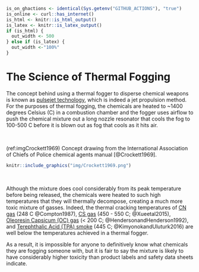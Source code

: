 
```r
is_on_ghactions <- identical(Sys.getenv("GITHUB_ACTIONS"), "true")
is_online <- curl::has_internet()
is_html <- knitr::is_html_output()
is_latex <- knitr::is_latex_output()
if (is_html) {
  out_width <- 500
} else if (is_latex) {
  out_width <-"100%"
}

```

# The Science of Thermal Fogging {- #Science}

The concept behind using a thermal fogger to disperse chemical weapons is known as [pulsejet technology](https://en.wikipedia.org/wiki/Pulsejet), which is indeed a jet propulsion method.
For the purposes of thermal fogging, the chemicals are heated to ~1400 degrees Celsius (C) in a combustion chamber and the fogger uses airflow to push the chemical mixture out a long nozzle resonator that cools the fog to 100-500 C before it is blown out as fog that cools as it hits air.

<br>

(ref:imgCrockett1969) Concept drawing from the International Association of Chiefs of Police chemical agents manual [@Crockett1969].

```r
knitr::include_graphics("img/Crockett1969.png") 
```

<br>

Although the mixture does cool considerably from its peak temperature before being released, the chemicals were heated to such high temperatures that they will thermally decompose, creating a much more toxic mixture of gasses.
Indeed, the thermal cracking temperatures of [CN gas](https://en.wikipedia.org/wiki/Phenacyl_chloride) (248 C @Compton1987), [CS gas](https://en.wikipedia.org/wiki/CS_gas) (450 - 550 C; @Xueetal2015), [Oleoresin Capsicum (OC) gas](https://en.wikipedia.org/wiki/Pepper_spray) (< 200 C; @HendersonandHenderson1992), and [Terephthalic Acid (TPA) smoke](https://en.wikipedia.org/wiki/Terephthalic_acid) (445 C; @KimyonokandUluturk2016) are well below the temperatures achieved in a thermal fogger.

As a result, it is impossible for anyone to definitively know what chemicals they are fogging someone with, but it is fair to say the mixture is likely to have considerably higher toxicity than product labels and safety data sheets indicate.